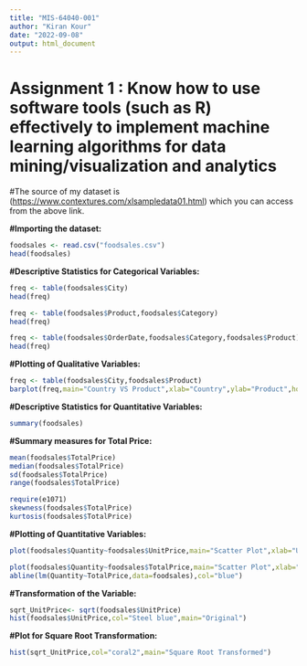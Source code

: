 ---
title: "MIS-64040-001"
author: "Kiran Kour"
date: "2022-09-08"
output: html_document
---

# Assignment 1 : Know how to use software tools (such as R) effectively to implement machine learning algorithms for data mining/visualization and analytics

#The source of my dataset is (<https://www.contextures.com/xlsampledata01.html>) which you can access from the above link.

**#Importing the dataset:**

```{r}
foodsales <- read.csv("foodsales.csv")
head(foodsales)
```

**#Descriptive Statistics for Categorical Variables:**

```{r}
freq <- table(foodsales$City)
head(freq)
```

```{r}
freq <- table(foodsales$Product,foodsales$Category)
head(freq)
```

```{r}
freq <- table(foodsales$OrderDate,foodsales$Category,foodsales$Product)
head(freq)
```

**#Plotting of Qualitative Variables:**

```{r}
freq <- table(foodsales$City,foodsales$Product)
barplot(freq,main="Country VS Product",xlab="Country",ylab="Product",horiz=TRUE,col="blue",las=1,cex.names=0.5)
```

**#Descriptive Statistics for Quantitative Variables:**

```{r}
summary(foodsales)
```

**#Summary measures for Total Price:**

```{r}
mean(foodsales$TotalPrice)
median(foodsales$TotalPrice)
sd(foodsales$TotalPrice)
range(foodsales$TotalPrice)
```

```{r}
require(e1071)
skewness(foodsales$TotalPrice)
kurtosis(foodsales$TotalPrice)
```

**#Plotting of Quantitative Variables:**

```{r}
plot(foodsales$Quantity~foodsales$UnitPrice,main="Scatter Plot",xlab="UnitPrice",ylab="Quantity",col="Black",type="p")
```

```{r}
plot(foodsales$Quantity~foodsales$TotalPrice,main="Scatter Plot",xlab="TotalPrice",ylab="Quantity",pch=19,frame=FALSE)
abline(lm(Quantity~TotalPrice,data=foodsales),col="blue")
```

**#Transformation of the Variable:**

```{r}
sqrt_UnitPrice<- sqrt(foodsales$UnitPrice)
hist(foodsales$UnitPrice,col="Steel blue",main="Original")
```

**#Plot for Square Root Transformation:**

```{r}
hist(sqrt_UnitPrice,col="coral2",main="Square Root Transformed")
```
